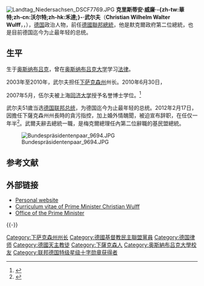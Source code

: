{{noteTA
|G1=PP
|1=zh-cn:武尔夫;zh-hant:武爾夫;zh-tw:沃爾夫;
|2=zh-tw:姚阿幸·高克; zh-cn:约阿希姆·高克;zh-hant:約阿希姆·高克;
|3=zh-hans:克勒;zh-hant:克勒;zh-tw:科勒;
}}
{{Infobox officeholder
|name         = 克里斯蒂安·武爾夫
|original_name= Christian Wulff
|image        = Christian Wulff 2010.jpg
|order        =
|office       = {{flagicon|德國}}[[德国总统|德国总统]]
|chancellor   = [[安格拉·默克爾|安格拉·默克爾]]
|term_start   = 2010年6月30日
|term_end     = 2012年2月17日
|predecessor  = [[霍斯特·克勒|霍斯特·克勒]]
|successor    = [[约阿希姆·高克|约阿希姆·高克]] 
|office2      = [[下萨克森州長|下萨克森州長]]
|term_start2  = 2003年3月4日
|term_end2    = 2010年6月30日
|predecessor2 = [[西格玛尔·加布里尔|西格玛尔·加布里尔]]
|successor2   = [[戴维・麦卡利斯特|戴维・麦卡利斯特]]
|birth_date   = {{birth date and age|1959|6|19|df=y}}
|birth_place  = [[西德|西德]][[奥斯纳布吕克|奥斯纳布吕克]]
|death_date   = 
|death_place  = 
|party        = {{CDU/short}}
|spouse       = Christiane Wulff<br />(m. 1988–2006, 离婚)<br />Bettina Wulff<br />(m. 2008–现在)
|children     = Annalena<br />Linus
|alma_mater   = [[奥斯纳布吕克大学|奥斯纳布吕克大学]]
|religion     = [[罗马天主教|罗马天主教]]
|signature    = Christian Wulff Signature.svg
|website      = [http://www.christianwulff.de/ 官方網站]
}}
[[File:Landtag_Niedersachsen_DSCF7769.JPG|right]]
'''克里斯蒂安·威廉·-{zh-tw:華特;zh-cn:沃尔特;zh-hk:禾達;}-·武尔夫'''（'''Christian Wilhelm Walter Wulff'''，{{IPA-de|ˈkʁɪstjan ˈvɪlhɛlm ˈvaltɐ vʊlf}}，{{bd|1959年|6月19日}}），[[德国|德国]]政治人物，前任[[德國聯邦總統|德國聯邦總統]]，他是默克爾政府第二位總統，也是目前德国迄今为止最年轻的总统。

== 生平 ==
生于[[奥斯纳布吕克|奥斯纳布吕克]]，曾在[[奥斯纳布吕克大学|奥斯纳布吕克大学]]学习[[法律|法律]]。

2003年至2010年，武尔夫担任[[下萨克森州|下萨克森州]]州长。2010年6月30日，

2007年5月，伍尔夫被上海[[同济大学|同济大学]]授予名誉博士学位。<ref>{{Cite web |url=http://news.xinmin.cn/rollnews/2010/07/01/5524908.html |title=武尔夫当选为德国新总统 为同济大学名誉博士 |accessdate=2010-07-01 |archive-date=2014-01-01 |archive-url=https://web.archive.org/web/20140101073605/http://news.xinmin.cn/rollnews/2010/07/01/5524908.html |dead-url=no }}</ref>

武尔夫51歲当选[[德国联邦总统|德国联邦总统]]，为德国迄今为止最年轻的总统。2012年2月17日，因擔任下薩克森州州長時的貪污指控，加上婚外情醜聞，被迫宣布辞职，在任仅一年半<ref>{{cite web |url=http://www.zaobao.com/gj/gj120218_005.shtml |language= |title=德国总统涉贪辞职 |publisher=联合早报 |date=2012-02-18 |accessdate= |archive-date=2012-02-25 |archive-url=https://web.archive.org/web/20120225031932/http://www.zaobao.com/gj/gj120218_005.shtml |dead-url=no }}</ref>。武爾夫辭去總統一職，是梅克爾總理任內第二位辭職的基民盟總統。

[[File:Bundespräsidentenpaar_9694.JPG|thumb]]

== 参考文献 ==
<references/>

== 外部链接 ==
{{Commonscat|Christian Wulff}}
* [http://www.christianwulff.de/ Personal website]{{Wayback|url=http://www.christianwulff.de/ |date=20051210042347 }}
* [https://web.archive.org/web/20110719065633/http://www.state-chancellery.niedersachsen.de/live/text.php?navigation_id=5797&article_id=16139&_psmand=1003 Curriculum vitae of Prime Minister Christian Wulff]
* [https://web.archive.org/web/20091114121926/http://www.stk.niedersachsen.de/master/C1509494_N14679_L20_D0_I484.html Office of the Prime Minister]

{{-}}
{{start box}}
{{s-before|[[霍斯特·克勒|霍斯特·克勒]]}}
{{s-title|[[德國聯邦總統|德國聯邦總統]]}}
{{s-after|[[霍斯特·泽霍费尔|霍斯特·泽霍费尔]]<br /><small>（署任）</small>}}
{{s-before|[[西格玛尔·加布里尔|西格玛尔·加布里尔]]}}
{{s-title|[[下萨克森州|下萨克森州]][[州長|州長]]}}
{{s-after|[[戴维・麦卡利斯特|戴维・麦卡利斯特]]}}
{{end box}}
{{德國聯邦總統}}
{{Authority control}}

{{DEFAULTSORT:Wulff, Christian}}
[[Category:下萨克森州州长|Category:下萨克森州州长]]
[[Category:德國基督教民主聯盟黨員|Category:德國基督教民主聯盟黨員]]
[[Category:德国律师|Category:德国律师]]
[[Category:德國天主教徒|Category:德國天主教徒]]
[[Category:下薩克森人|Category:下薩克森人]]
[[Category:奥斯納布吕克大學校友|Category:奥斯納布吕克大學校友]]
[[Category:联邦德国特级星级十字勋章获得者|Category:联邦德国特级星级十字勋章获得者]]